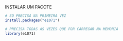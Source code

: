 
INSTALAR UM PACOTE
```r

# SO PRECISA NA PRIMEIRA VEZ
install.packages("e1071")

# PRECISA TODAS AS VEZES QUE FOR CARREGAR NA MEMORIA
library(e1071)

```


